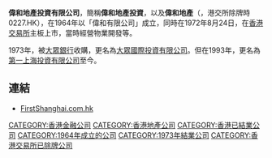 '''偉和地產投資有限公司'''，簡稱'''偉和地產投資'''，以及'''偉和地產'''（'''{{lang-en|Wei Woo Estates and Investments Limited}}'''，港交所除牌時0227.HK），在1964年以「偉和有限公司」成立，同時在1972年8月24日，在[[香港交易所|香港交易所]]主板上市，當時經營物業開發等。

1973年，被[[大眾銀行|大眾銀行]]收購，更名為[[大眾國際投資有限公司|大眾國際投資有限公司]]。但在1993年，更名為[[第一上海投資有限公司|第一上海投資有限公司]]至今。

==連結==
*[http://www.firstshanghai.com.hk FirstShanghai.com.hk]{{Wayback|url=http://www.firstshanghai.com.hk/ |date=20170523012728 }}

[[CATEGORY:香港金融公司|CATEGORY:香港金融公司]]
[[CATEGORY:香港地產公司|CATEGORY:香港地產公司]]
[[CATEGORY:香港已結業公司|CATEGORY:香港已結業公司]]
[[CATEGORY:1964年成立的公司|CATEGORY:1964年成立的公司]]
[[CATEGORY:1973年結業公司|CATEGORY:1973年結業公司]]
[[CATEGORY:香港交易所已除牌公司|CATEGORY:香港交易所已除牌公司]]